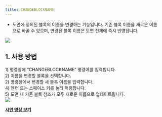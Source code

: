 ```yaml
---
title: CHANGEBLOCKNAME
---
```



[image1]: ../../../../../assets/images/commands/changeblockname/image1.png
[image2]: ../../../../../assets/images/commands/changeblockname/image2.png

* 도면에 정의된 블록의 이름을 변경하는 기능입니다. 기존 블록 이름을 새로운 이름으로 바꿀 수 있으며, 변경된 블록 이름은 도면 전체에 즉시 반영됩니다.

![][image1]

## **1\. 사용 방법**

1\) 명령창에 “CHANGEBLOCKNAME” 명령어를 입력합니다.  
2\) 이름을 변경할 블록을 선택합니다.  
2\) 명령창에서 변경할 새 블록 이름을 입력합니다.  
4\) 엔터 또는 스페이스 키를 눌러 적용합니다.  
5\) 도면 내 기존 블록 참조가 모두 새로운 이름으로 업데이트됩니다.  
![][image2]

[**<Icon name="youtube" class="emoji"/> 시연 영상 보기**]() 